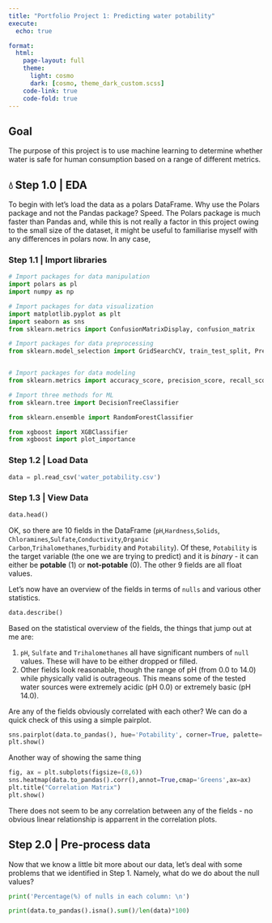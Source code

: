 ```yaml
---
title: "Portfolio Project 1: Predicting water potability"
execute: 
  echo: true

format:
  html:
    page-layout: full
    theme:
      light: cosmo
      dark: [cosmo, theme_dark_custom.scss]
    code-link: true
    code-fold: true
---
```


## Goal
The purpose of this project is to use machine learning to determine whether water is safe for human consumption based on a range of different metrics.

## 💧 Step 1.0 | EDA

To begin with let's load the data as a polars DataFrame. Why use the Polars package and not the Pandas package? Speed. The Polars package is much faster than Pandas and, while this is not really a factor in this project owing to the small size of the dataset, it might be useful to familiarise myself with any differences in polars now. In any case,

### Step 1.1 | Import libraries
```python

# Import packages for data manipulation
import polars as pl
import numpy as np

# Import packages for data visualization
import matplotlib.pyplot as plt
import seaborn as sns
from sklearn.metrics import ConfusionMatrixDisplay, confusion_matrix

# Import packages for data preprocessing
from sklearn.model_selection import GridSearchCV, train_test_split, PredefinedSplit


# Import packages for data modeling
from sklearn.metrics import accuracy_score, precision_score, recall_score,f1_score

# Import three methods for ML
from sklearn.tree import DecisionTreeClassifier

from sklearn.ensemble import RandomForestClassifier

from xgboost import XGBClassifier
from xgboost import plot_importance
```

### Step 1.2 | Load Data
```python
data = pl.read_csv('water_potability.csv')
```

### Step 1.3 | View Data
```python
data.head()
```

OK, so there are 10 fields in the DataFrame (`pH`,`Hardness`,`Solids`, `Chloramines`,`Sulfate`,`Conductivity`,`Organic Carbon`,`Trihalomethanes`,`Turbidity` and `Potability`). Of these, `Potability` is the target variable (the one we are trying to predict) and it is *binary* - it can either be **potable** (1) or **not-potable** (0). The other 9 fields are all float values. 

Let's now have an overview of the fields in terms of `nulls` and various other statistics.
```python
data.describe()
```

Based on the statistical overview of the fields, the things that jump out at me are:

1) `pH`, `Sulfate` and `Trihalomethanes` all have significant numbers of `null` values. These will have to be either dropped or filled.
2) Other fields look reasonable, though the range of pH (from 0.0 to 14.0) while physically valid is outrageous. This means some of the tested water sources were extremely acidic (pH 0.0) or extremely basic (pH 14.0).

Are any of the fields obviously correlated with each other? We can do a quick check of this using a simple pairplot.
```python
sns.pairplot(data.to_pandas(), hue='Potability', corner=True, palette='Greens')
plt.show()
```

Another way of showing the same thing
```python
fig, ax = plt.subplots(figsize=(8,6))
sns.heatmap(data.to_pandas().corr(),annot=True,cmap='Greens',ax=ax)
plt.title("Correlation Matrix")
plt.show()
```

There does not seem to be any correlation between any of the fields - no obvious linear relationship is apparrent in the correlation plots.

## Step 2.0 | Pre-process data 

Now that we know a little bit more about our data, let's deal with some problems that we identified in Step 1. Namely, what do we do about the null values?

```python
print('Percentage(%) of nulls in each column: \n')

print(data.to_pandas().isna().sum()/len(data)*100)
```
